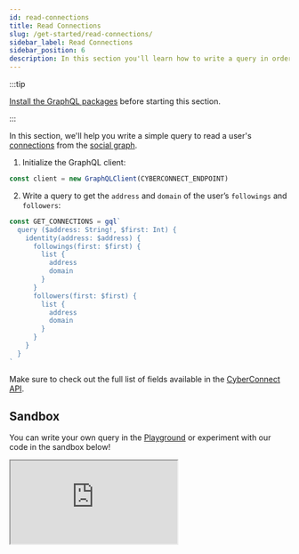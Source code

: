 ```yaml
---
id: read-connections
title: Read Connections
slug: /get-started/read-connections/
sidebar_label: Read Connections
sidebar_position: 6
description: In this section you'll learn how to write a query in order to read the connections.
---
```


:::tip

[Install the GraphQL packages](/v1/get-started/quick-setup/) before starting this section.

:::

In this section, we'll help you write a simple query to read a user's [connections](/v1/concepts/connection/) from the [social graph](/v1/concepts/social-graph/).

1. Initialize the GraphQL client:

```jsx title="/src/queries/GetConnections.tsx"
const client = new GraphQLClient(CYBERCONNECT_ENDPOINT)
```

2. Write a query to get the `address` and `domain` of the user’s `followings` and `followers`:

```jsx title="/src/queries/GetConnections.tsx"
const GET_CONNECTIONS = gql`
  query ($address: String!, $first: Int) {
    identity(address: $address) {
      followings(first: $first) {
        list {
          address
          domain
        }
      }
      followers(first: $first) {
        list {
          address
          domain
        }
      }
    }
  }
`
```

Make sure to check out the full list of fields available in the [CyberConnect API](/V1/cyberconnect-api/overview/).

## Sandbox

You can write your own query in the [Playground](/cyberconnect-api/playground/) or experiment with our code in the sandbox below!

<iframe
  src='https://codesandbox.io/embed/read-connections-fk75zg?codemirror=1&fontsize=14&hidenavigation=0&theme=dark&runonclick=1&view=split&module=/src/queries/GetConnections.tsx'
  title='read-connections'
  allow='accelerometer; ambient-light-sensor; camera; encrypted-media; geolocation; gyroscope; hid; microphone; midi; payment; usb; vr; xr-spatial-tracking'
  sandbox='allow-forms allow-modals allow-popups allow-presentation allow-same-origin allow-scripts'
></iframe>
